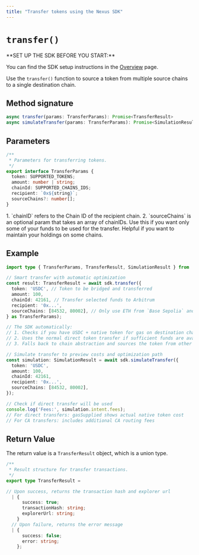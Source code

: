 ```yaml
---
title: "Transfer tokens using the Nexus SDK"
---
```



# `transfer()`

<Callout type="info">
**SET UP THE SDK BEFORE YOU START:**

You can find the SDK setup instructions in the [Overview](/nexus/avail-nexus-sdk/nexus-core/api-reference/) page.
</Callout>

Use the `transfer()` function to source a token from multiple source chains to a single destination chain.

## Method signature

```typescript showLineNumbers filename="Typescript"
async transfer(params: TransferParams): Promise<TransferResult>
async simulateTransfer(params: TransferParams): Promise<SimulationResult>
```

## Parameters

```typescript showLineNumbers filename="Typescript"
/**
 * Parameters for transferring tokens.
 */
export interface TransferParams {
  token: SUPPORTED_TOKENS;
  amount: number | string;
  chainId: SUPPORTED_CHAINS_IDS;
  recipient: `0x${string}`;
  sourceChains?: number[];
}
```

<Callout type="info">
1. `chainID` refers to the Chain ID of the recipient chain.
2. `sourceChains` is an optional param that takes an array of chainIDs.
Use this if you want only some of your funds to be used for the transfer.
Helpful if you want to maintain your holdings on some chains.
</Callout>

## Example

```typescript showLineNumbers filename="Typescript"
import type { TransferParams, TransferResult, SimulationResult } from '@avail-project/nexus-core';

// Smart transfer with automatic optimization
const result: TransferResult = await sdk.transfer({
  token: 'USDC', // Token to be bridged and transferred
  amount: 100,
  chainId: 42161, // Transfer selected funds to Arbitrum
  recipient: '0x...',
  sourceChains: [84532, 80002], // Only use ETH from `Base Sepolia` and `Polygon Amoy` as sources for the transfer
} as TransferParams);

// The SDK automatically:
// 1. Checks if you have USDC + native token for gas on destination chain
// 2. Uses the normal direct token transfer if sufficient funds are available on destination chain (faster, cheaper)
// 3. Falls back to chain abstraction and sources the token from other chains if local funds are insufficient

// Simulate transfer to preview costs and optimization path
const simulation: SimulationResult = await sdk.simulateTransfer({
  token: 'USDC',
  amount: 100,
  chainId: 42161,
  recipient: '0x...',
  sourceChains: [84532, 80002], 
});

// Check if direct transfer will be used
console.log('Fees:', simulation.intent.fees);
// For direct transfers: gasSupplied shows actual native token cost
// For CA transfers: includes additional CA routing fees
```

## Return Value

The return value is a `TransferResult` object, which is a union type.

```typescript showLineNumbers filename="Typescript"
/**
 * Result structure for transfer transactions.
 */
export type TransferResult =

// Upon success, returns the transaction hash and explorer url
  | {
      success: true;
      transactionHash: string;
      explorerUrl: string;
    }
  // Upon failure, returns the error message
  | {
      success: false;
      error: string;
    };
```